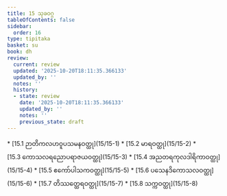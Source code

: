 ```yaml
---
title: 15 သုခဝဂ္ဂ
tableOfContents: false
sidebar:
  order: 16
type: tipitaka
basket: su
book: dh
review:
  current: review
  updated: '2025-10-20T18:11:35.366133'
  updated_by: ''
  notes: ''
  history:
  - state: review
    date: '2025-10-20T18:11:35.366133'
    updated_by: ''
    notes: ''
    previous_state: draft
---
```



<DynamicBreadcrumb />


<ReviewStatus review={frontmatter.review} showDetails={true} />

<HypothesisAnnotation frontmatter={frontmatter} />



<TableOfContents book="dh" section="15">
* [15.1 ဉာတိကလဟဝူပသမနဝတ္ထု](15/15-1)
* [15.2 မာရဝတ္ထု](15/15-2)
* [15.3 ကောသလရညောပရာဇယဝတ္ထု](15/15-3)
* [15.4 အညတရကုလဒါရိကာဝတ္ထု](15/15-4)
* [15.5 ဧကော်ပါသကဝတ္ထု](15/15-5)
* [15.6 ပသေနဒိကောသလဝတ္ထု](15/15-6)
* [15.7 တိဿတ္ထေရဝတ္ထု](15/15-7)
* [15.8 သက္ကဝတ္ထု](15/15-8)
</TableOfContents>